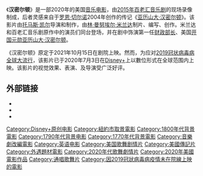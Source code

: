 {{NoteTA
|G1=Movie
}}
{{Unreferenced|time=2020-07-10T04:17:50+00:00}}

《'''汉密尔顿'''》是一部2020年的美国[[歌舞片|音乐电影]]，由[[漢密爾頓_(音樂劇)|2015年百老汇音乐剧]]的现场录像制成，后者灵感来自于[[朗·車諾|罗恩·切尔诺]]2004年创作的传记《[[亚历山大·汉密尔顿|亚历山大·汉密尔顿]]》。该影片由[[湯瑪士·卡爾|托马斯·凯尔]]导演和制作，由[[林-曼努爾·米蘭達|林·曼努埃尔·米兰达]]制片、编写、创作。米兰达和百老汇音乐剧原作中的演员们同台登场，并在剧中饰演第一任[[美国财政部长|财政部长]]、美国[[美国开国元勋|开国元勋]][[亚历山大·汉密尔顿|亚历山大·汉密尔顿]]。 

《汉密尔顿》原定于2021年10月15日在剧院上映。然而，为应对[[2019冠状病毒病疫情|2019冠状病毒病全球大流行]]，该影片已于2020年7月3日在[[Disney+|Disney+]]上以數位形式在全球范围内上映。该影片的视觉效果、表演、及导演受广泛好评。

==外部链接==
* {{Official website}}
* {{Imdb title}}
* {{Rotten Tomatoes|hamilton_2020}}

{{林-曼努爾·米蘭達}}
{{DEFAULTSORT:Hamilton}}
[[Category:Disney+原创电影|Category:Disney+原创电影]]
[[Category:紐約市取景電影|Category:紐約市取景電影]]
[[Category:1800年代背景電影|Category:1800年代背景電影]]
[[Category:1790年代背景电影|Category:1790年代背景电影]]
[[Category:1770年代背景電影|Category:1770年代背景電影]]
[[Category:音樂劇改編電影|Category:音樂劇改編電影]]
[[Category:英语电影|Category:英语电影]]
[[Category:美国歌舞剧情片|Category:美国歌舞剧情片]]
[[Category:美國傳記片|Category:美國傳記片]]
[[Category:外遇題材電影|Category:外遇題材電影]]
[[Category:2020年代歌舞劇情片|Category:2020年代歌舞劇情片]]
[[Category:2020年美國電影作品|Category:2020年美國電影作品]]
[[Category:通唱歌舞片|Category:通唱歌舞片]]
[[Category:因2019冠狀病毒病疫情未在院線上映的電影|Category:因2019冠狀病毒病疫情未在院線上映的電影]]

{{movie-stub}}